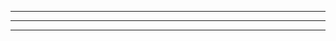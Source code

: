 



<WSlideMain
  subtitle=""
  title="FrontEnd Debugging"
/>

---

<WSlide2
  title="Content"
  content1="How to debug Anything"
  content2="chrome dev tools"
  content3="Console"
  content4="debugger and breakpoints"
/>

---

<WSlide2
  title="Content ...cont"
  content1="Blackboxing"
  content2="Network debug tools"
  content3="Performance debug tools"
  content4="CSS debugging"
/>

---
<WSlide2
  title="Content ...cont"
  content1="exercises"
/>
